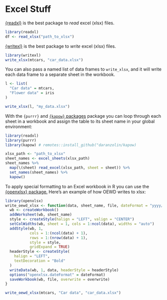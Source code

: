 # Excel Stuff

[{readxl}](https://readxl.tidyverse.org/) is the best package to *read* excel (xlsx) files.

```r
library(readxl)
df <- read_xlsx("path_to_xlsx")
```


[{writexl}](https://docs.ropensci.org/writexl/) is the best package to *write* excel (xlsx) files.

```r
library(writexl)
write_xlsx(mtcars, "car_data.xlsx")
```

You can also pass a named list of data frames to `write_xlsx`, and it will write each data frame to a separate sheet in the workbook.

```r
l <- list(
  "Car data" = mtcars,
  "Flower data" = iris
)

write_xlsx(l, "my_data.xlsx")
```

With the `{purrr}` and [`{kapow}` packages](https://github.com/daranzolin/kapow) package you can loop through each sheet in a workbook and assign the table to its sheet name in your global environment:

```r
library(readxl)
library(purrr)
library(kapow) # remotes::install_github("daranzolin/kapow)

xlsx_path <- "path_to_xlsx"
sheet_names <- excel_sheets(xlsx_path)
sheet_names %>% 
  map(\(sheet) read_excel(xlsx_path, sheet = sheet)) %>% 
  set_names(sheet_names) %>% 
  kapow()
```

To apply special formatting to an Excel workbook in R you can use the [{openxlsx} package.](https://github.com/ycphs/openxlsx) Here's an example of how OEWD writes to xlsx:

```r
library(openxlsx)
write_oewd_xlsx <- function(data, sheet_name, file, dateFormat = "yyyy/mm/dd", overwrite = FALSE) {
  wb <- createWorkbook()
  addWorksheet(wb, sheet_name)
  style <- createStyle(halign = "LEFT", valign = "CENTER")
  setColWidths(wb, sheet = 1, cols = 1:ncol(data), widths = "auto")
  addStyle(wb, 1,
           cols = 1:(ncol(data) + 1),
           rows = 1:(nrow(data) + 1),
           style = style,
           gridExpand = TRUE)
  headerStyle <- createStyle(
    halign = "LEFT",
    textDecoration = "Bold"
  )
  writeData(wb, 1, data, headerStyle = headerStyle)
  options("openxlsx.dateFormat" = dateFormat)
  saveWorkbook(wb, file, overwrite = overwrite)
}

write_oewd_xlsx(mtcars, "Car data", "car_data.xlsx")
```

